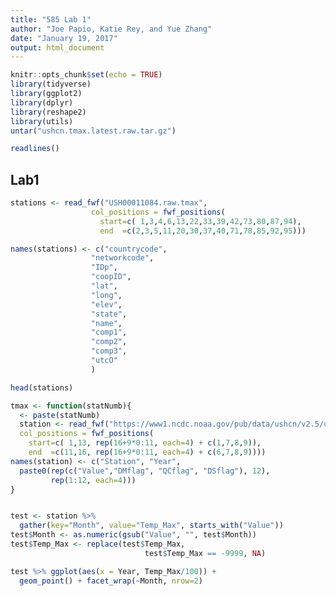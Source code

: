 ```yaml
---
title: "585 Lab 1"
author: "Joe Papio, Katie Rey, and Yue Zhang"
date: "January 19, 2017"
output: html_document
---
```


```r
knitr::opts_chunk$set(echo = TRUE)
library(tidyverse)
library(ggplot2)
library(dplyr)
library(reshape2)
library(utils)
untar("ushcn.tmax.latest.raw.tar.gz")

readlines()

```

## Lab1


```r
stations <- read_fwf("USH00011084.raw.tmax",
                  col_positions = fwf_positions(
                    start=c( 1,3,4,6,13,22,33,39,42,73,80,87,94), 
                    end  =c(2,3,5,11,20,30,37,40,71,78,85,92,95)))

names(stations) <- c("countrycode", 
                  "networkcode",
                  "IDp",
                  "coopID",
                  "lat",
                  "long",
                  "elev",
                  "state",
                  "name",
                  "comp1",
                  "comp2",
                  "comp3",
                  "utcO"
                  )

head(stations)
```


```r

tmax <- function(statNumb){
  <- paste(statNumb)
  station <- read_fwf("https://www1.ncdc.noaa.gov/pub/data/ushcn/v2.5/ushcn.tmax.latest.raw.tar.gz",
  col_positions = fwf_positions(
    start=c( 1,13, rep(16+9*0:11, each=4) + c(1,7,8,9)), 
    end  =c(11,16, rep(16+9*0:11, each=4) + c(6,7,8,9))))
names(station) <- c("Station", "Year", 
  paste0(rep(c("Value","DMflag", "QCflag", "DSflag"), 12), 
         rep(1:12, each=4)))
}


test <- station %>% 
  gather(key="Month", value="Temp_Max", starts_with("Value"))
test$Month <- as.numeric(gsub("Value", "", test$Month))
test$Temp_Max <- replace(test$Temp_Max, 
                              test$Temp_Max == -9999, NA)

test %>% ggplot(aes(x = Year, Temp_Max/100)) + 
  geom_point() + facet_wrap(~Month, nrow=2) 

```

